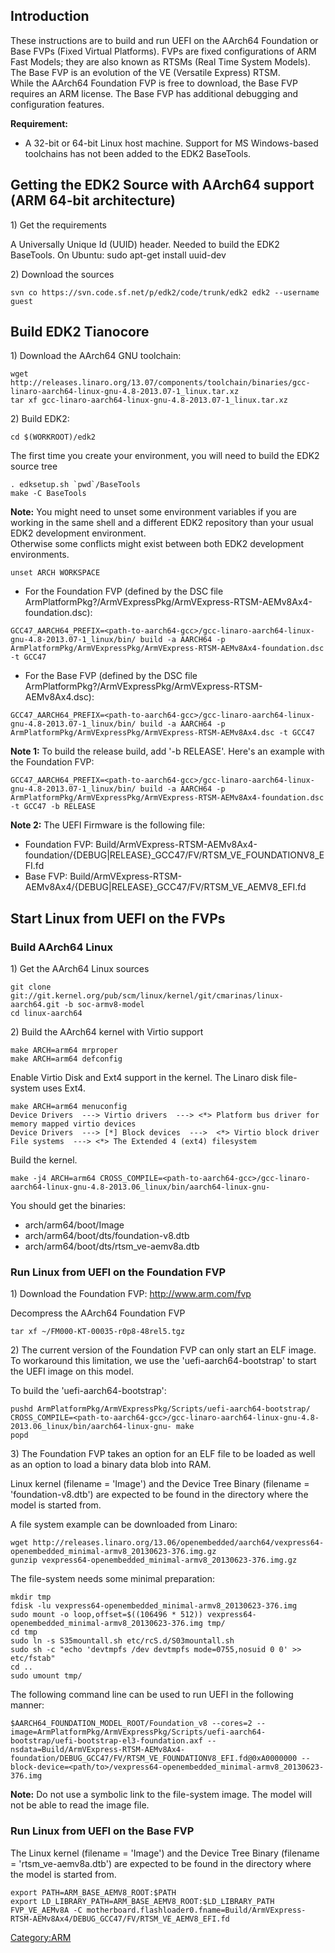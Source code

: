 == Introduction ==
These instructions are to build and run UEFI on the AArch64 Foundation or Base FVPs (Fixed Virtual Platforms). FVPs are fixed configurations of ARM Fast Models; they are also known as RTSMs (Real Time System Models). The Base FVP is an evolution of the VE (Versatile Express) RTSM.<br/>
While the AArch64 Foundation FVP is free to download, the Base FVP requires an ARM license. The Base FVP has additional debugging and configuration features.

<b>Requirement:</b>
* A 32-bit or 64-bit Linux host machine. Support for MS Windows-based toolchains has not been added to the EDK2 BaseTools. 

== Getting the EDK2 Source with AArch64 support (ARM 64-bit architecture) ==
1) Get the requirements

A Universally Unique Id (UUID) header. Needed to build the EDK2 BaseTools. On Ubuntu: sudo apt-get install uuid-dev 

2) Download the sources 
<pre>svn co https://svn.code.sf.net/p/edk2/code/trunk/edk2 edk2 --username guest</pre>

== Build EDK2 Tianocore ==

1) Download the AArch64 GNU toolchain:
<pre>wget http://releases.linaro.org/13.07/components/toolchain/binaries/gcc-linaro-aarch64-linux-gnu-4.8-2013.07-1_linux.tar.xz
tar xf gcc-linaro-aarch64-linux-gnu-4.8-2013.07-1_linux.tar.xz</pre>

2) Build EDK2:

<pre>cd $(WORKROOT)/edk2</pre>
The first time you create your environment, you will need to build the EDK2 source tree
<pre>. edksetup.sh `pwd`/BaseTools
make -C BaseTools</pre>

<b>Note:</b> You might need to unset some environment variables if you are working in the same shell and a different EDK2 repository than your usual EDK2 development environment.<br/>
Otherwise some conflicts might exist between both EDK2 development environments.
<pre>unset ARCH WORKSPACE</pre>

* For the Foundation FVP (defined by the DSC file ArmPlatformPkg?/ArmVExpressPkg/ArmVExpress-RTSM-AEMv8Ax4-foundation.dsc):
<pre>GCC47_AARCH64_PREFIX=<path-to-aarch64-gcc>/gcc-linaro-aarch64-linux-gnu-4.8-2013.07-1_linux/bin/ build -a AARCH64 -p ArmPlatformPkg/ArmVExpressPkg/ArmVExpress-RTSM-AEMv8Ax4-foundation.dsc -t GCC47</pre>

* For the Base FVP (defined by the DSC file ArmPlatformPkg?/ArmVExpressPkg/ArmVExpress-RTSM-AEMv8Ax4.dsc):
<pre>GCC47_AARCH64_PREFIX=<path-to-aarch64-gcc>/gcc-linaro-aarch64-linux-gnu-4.8-2013.07-1_linux/bin/ build -a AARCH64 -p ArmPlatformPkg/ArmVExpressPkg/ArmVExpress-RTSM-AEMv8Ax4.dsc -t GCC47</pre>


<b>Note 1:</b> To build the release build, add '-b RELEASE'. Here's an example with the Foundation FVP:
<pre>GCC47_AARCH64_PREFIX=<path-to-aarch64-gcc>/gcc-linaro-aarch64-linux-gnu-4.8-2013.07-1_linux/bin/ build -a AARCH64 -p ArmPlatformPkg/ArmVExpressPkg/ArmVExpress-RTSM-AEMv8Ax4-foundation.dsc -t GCC47 -b RELEASE</pre>


<b>Note 2:</b> The UEFI Firmware is the following file:
* Foundation FVP: Build/ArmVExpress-RTSM-AEMv8Ax4-foundation/{DEBUG|RELEASE}_GCC47/FV/RTSM_VE_FOUNDATIONV8_EFI.fd
* Base FVP: Build/ArmVExpress-RTSM-AEMv8Ax4/{DEBUG|RELEASE}_GCC47/FV/RTSM_VE_AEMV8_EFI.fd

== Start Linux from UEFI on the FVPs ==

=== Build AArch64 Linux ===
1) Get the AArch64 Linux sources
<pre>git clone git://git.kernel.org/pub/scm/linux/kernel/git/cmarinas/linux-aarch64.git -b soc-armv8-model
cd linux-aarch64</pre>

2) Build the AArch64 kernel with Virtio support
<pre>make ARCH=arm64 mrproper
make ARCH=arm64 defconfig</pre>

Enable Virtio Disk and Ext4 support in the kernel. The Linaro disk file-system uses Ext4.
<pre>make ARCH=arm64 menuconfig
Device Drivers  ---> Virtio drivers  ---> <*> Platform bus driver for memory mapped virtio devices
Device Drivers  ---> [*] Block devices  --->  <*> Virtio block driver
File systems  ---> <*> The Extended 4 (ext4) filesystem</pre>

Build the kernel.
<pre>make -j4 ARCH=arm64 CROSS_COMPILE=<path-to-aarch64-gcc>/gcc-linaro-aarch64-linux-gnu-4.8-2013.06_linux/bin/aarch64-linux-gnu-</pre>

You should get the binaries:
* arch/arm64/boot/Image
* arch/arm64/boot/dts/foundation-v8.dtb
* arch/arm64/boot/dts/rtsm_ve-aemv8a.dtb 

=== Run Linux from UEFI on the Foundation FVP ===

1) Download the Foundation FVP: http://www.arm.com/fvp

Decompress the AArch64 Foundation FVP
<pre>tar xf ~/FM000-KT-00035-r0p8-48rel5.tgz</pre>

2) The current version of the Foundation FVP can only start an ELF image. To workaround this limitation, we use the 'uefi-aarch64-bootstrap' to start the UEFI image on this model.

To build the 'uefi-aarch64-bootstrap':
<pre>pushd ArmPlatformPkg/ArmVExpressPkg/Scripts/uefi-aarch64-bootstrap/
CROSS_COMPILE=<path-to-aarch64-gcc>/gcc-linaro-aarch64-linux-gnu-4.8-2013.06_linux/bin/aarch64-linux-gnu- make
popd</pre>

3) The Foundation FVP takes an option for an ELF file to be loaded as well as an option to load a binary data blob into RAM.

Linux kernel (filename = 'Image') and the Device Tree Binary (filename = 'foundation-v8.dtb') are expected to be found in the directory where the model is started from.

A file system example can be downloaded from Linaro:
<pre>wget http://releases.linaro.org/13.06/openembedded/aarch64/vexpress64-openembedded_minimal-armv8_20130623-376.img.gz
gunzip vexpress64-openembedded_minimal-armv8_20130623-376.img.gz</pre>

The file-system needs some minimal preparation:
<pre>mkdir tmp
fdisk -lu vexpress64-openembedded_minimal-armv8_20130623-376.img
sudo mount -o loop,offset=$((106496 * 512)) vexpress64-openembedded_minimal-armv8_20130623-376.img tmp/
cd tmp
sudo ln -s S35mountall.sh etc/rcS.d/S03mountall.sh
sudo sh -c "echo 'devtmpfs /dev devtmpfs mode=0755,nosuid 0 0' >> etc/fstab"
cd ..
sudo umount tmp/</pre>

The following command line can be used to run UEFI in the following manner:
<pre>$AARCH64_FOUNDATION_MODEL_ROOT/Foundation_v8 --cores=2 --image=ArmPlatformPkg/ArmVExpressPkg/Scripts/uefi-aarch64-bootstrap/uefi-bootstrap-el3-foundation.axf --nsdata=Build/ArmVExpress-RTSM-AEMv8Ax4-foundation/DEBUG_GCC47/FV/RTSM_VE_FOUNDATIONV8_EFI.fd@0xA0000000 --block-device=<path/to>/vexpress64-openembedded_minimal-armv8_20130623-376.img</pre>

<b>Note:</b> Do not use a symbolic link to the file-system image. The model will not be able to read the image file.

=== Run Linux from UEFI on the Base FVP ===

The Linux kernel (filename = 'Image') and the Device Tree Binary (filename = 'rtsm_ve-aemv8a.dtb') are expected to be found in the directory where the model is started from.
<pre>export PATH=ARM_BASE_AEMV8_ROOT:$PATH
export LD_LIBRARY_PATH=ARM_BASE_AEMV8_ROOT:$LD_LIBRARY_PATH
FVP_VE_AEMv8A -C motherboard.flashloader0.fname=Build/ArmVExpress-RTSM-AEMv8Ax4/DEBUG_GCC47/FV/RTSM_VE_AEMV8_EFI.fd</pre>

[[Category:ARM]]
